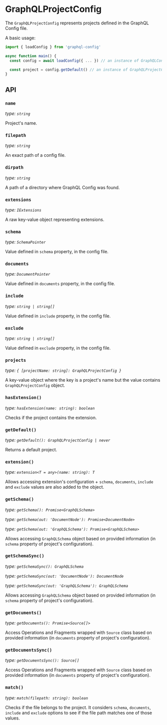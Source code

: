# GraphQLProjectConfig

The `GraphQLProjectConfig` represents projects defined in the GraphQL Config file.

A basic usage:

```ts
import { loadConfig } from 'graphql-config'

async function main() {
  const config = await loadConfig({ ... }) // an instance of GraphQLConfig

  const project = config.getDefault() // an instance of GraphQLProjectConfig
}
```

## API

### `name`

_type: `string`_

Project's name.

### `filepath`

_type: `string`_

An exact path of a config file.

### `dirpath`

_type: `string`_

A path of a directory where GraphQL Config was found.

### `extensions`

_type: `IExtensions`_

A raw key-value object representing extensions.

### `schema`

_type: `SchemaPointer`_

Value defined in `schema` property, in the config file.

### `documents`

_type: `DocumentPointer`_

Value defined in `documents` property, in the config file.

### `include`

_type: `string | string[]`_

Value defined in `include` property, in the config file.

### `exclude`

_type: `string | string[]`_

Value defined in `exclude` property, in the config file.

### `projects`

_type: `{ [projectName: string]: GraphQLProjectConfig }`_

A key-value object where the key is a project's name but the value contains `GraphQLProjectConfig` object.

### `hasExtension()`

_type: `hasExtension(name: string): boolean`_

Checks if the project contains the extension.

### `getDefault()`

_type: `getDefault(): GraphQLProjectConfig | never`_

Returns a default project.

### `extension()`

_type: `extension<T = any>(name: string): T`_

Allows accessing extension's configuration + `schema`, `documents`, `include` and `exclude` values are also added to the object.

### `getSchema()`

_type: `getSchema(): Promise<GraphQLSchema>`_

_type: `getSchema(out: 'DocumentNode'): Promise<DocumentNode>`_

_type: `getSchema(out: 'GraphQLSchema'): Promise<GraphQLSchema>`_

Allows accessing `GraphQLSchema` object based on provided information (in `schema` property of project's configuration).

### `getSchemaSync()`

_type: `getSchemaSync(): GraphQLSchema`_

_type: `getSchemaSync(out: 'DocumentNode'): DocumentNode`_

_type: `getSchemaSync(out: 'GraphQLSchema'): GraphQLSchema`_

Allows accessing `GraphQLSchema` object based on provided information (in `schema` property of project's configuration).

### `getDocuments()`

_type: `getDocuments(): Promise<Source[]>`_

Access Operations and Fragments wrapped with `Source` class based on provided information (in `documents` property of project's configuration).

### `getDocumentsSync()`

_type: `getDocumentsSync(): Source[]`_

Access Operations and Fragments wrapped with `Source` class based on provided information (in `documents` property of project's configuration).

### `match()`

_type: `match(filepath: string): boolean`_

Checks if the file belongs to the project. It considers `schema`, `documents`, `include` and `exclude` options to see if the file path matches one of those values.
